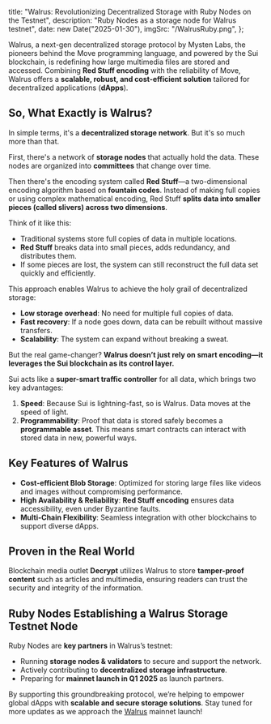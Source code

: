 
  title: "Walrus: Revolutionizing Decentralized Storage with Ruby Nodes on the Testnet",
  description: "Ruby Nodes as a storage node for Walrus testnet",
  date: new Date("2025-01-30"),
  imgSrc: "/WalrusRuby.png",
};

Walrus, a next-gen decentralized storage protocol by Mysten Labs, the pioneers behind the Move programming language, and powered by the Sui blockchain, is redefining how large multimedia files are stored and accessed. Combining **Red Stuff encoding** with the reliability of Move, Walrus offers a **scalable, robust, and cost-efficient solution** tailored for decentralized applications (**dApps**).

## **So, What Exactly is Walrus?**
In simple terms, it's a **decentralized storage network**. But it's so much more than that.

First, there's a network of **storage nodes** that actually hold the data. These nodes are organized into **committees** that change over time.

Then there's the encoding system called **Red Stuff**—a two-dimensional encoding algorithm based on **fountain codes**. Instead of making full copies or using complex mathematical encoding, Red Stuff **splits data into smaller pieces (called slivers) across two dimensions**.

Think of it like this:
- Traditional systems store full copies of data in multiple locations.
- **Red Stuff** breaks data into small pieces, adds redundancy, and distributes them.
- If some pieces are lost, the system can still reconstruct the full data set quickly and efficiently.

This approach enables Walrus to achieve the holy grail of decentralized storage:
- **Low storage overhead**: No need for multiple full copies of data.
- **Fast recovery**: If a node goes down, data can be rebuilt without massive transfers.
- **Scalability**: The system can expand without breaking a sweat.

<MdxImage
  src="/Walrus1.png"
  alt="WalrusDescription"
  width={800}
  height={450}
/>

But the real game-changer? **Walrus doesn’t just rely on smart encoding—it leverages the Sui blockchain as its control layer.**

Sui acts like a **super-smart traffic controller** for all data, which brings two key advantages:
1. **Speed**: Because Sui is lightning-fast, so is Walrus. Data moves at the speed of light.
2. **Programmability**: Proof that data is stored safely becomes a **programmable asset**. This means smart contracts can interact with stored data in new, powerful ways.

## **Key Features of Walrus**
- **Cost-efficient Blob Storage**: Optimized for storing large files like videos and images without compromising performance.
- **High Availability & Reliability**: **Red Stuff encoding** ensures data accessibility, even under Byzantine faults.
- **Multi-Chain Flexibility**: Seamless integration with other blockchains to support diverse dApps.

## **Proven in the Real World**
Blockchain media outlet **Decrypt** utilizes Walrus to store **tamper-proof content** such as articles and multimedia, ensuring readers can trust the security and integrity of the information.

<MdxImage
  src="/WalrusTestnet1.png"
  alt="WalrusTestnet"
  width={800}
  height={450}
/>

## **Ruby Nodes Establishing a Walrus Storage Testnet Node**
Ruby Nodes are **key partners** in Walrus’s testnet:
- Running **storage nodes & validators** to secure and support the network.
- Actively contributing to **decentralized storage infrastructure**.
- Preparing for **mainnet launch in Q1 2025** as launch partners.

By supporting this groundbreaking protocol, we’re helping to empower global dApps with **scalable and secure storage solutions**. Stay tuned for more updates as we approach the [Walrus](https://www.walrus.xyz/) mainnet launch!
